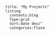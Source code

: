 ```
title: "My Projects"
listing
  contents:blog
  Type:grid
  Sort:date desc"
  categories:flase
```
